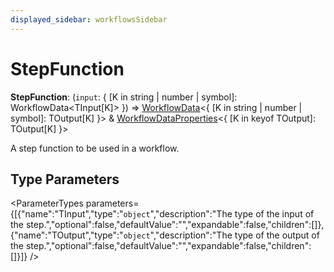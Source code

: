 ```yaml
---
displayed_sidebar: workflowsSidebar
---
```



# StepFunction

 **StepFunction**: (`input`: &#123; [K in string \| number \| symbol]: WorkflowData&#60;TInput[K]&#62; &#125;) => [WorkflowData](workflows.WorkflowData.mdx)&#60;&#123; [K in string \| number \| symbol]: TOutput[K] &#125;&#62; & [WorkflowDataProperties](workflows.WorkflowDataProperties.mdx)&#60;&#123; [K in keyof TOutput]: TOutput[K] &#125;&#62;

A step function to be used in a workflow.

## Type Parameters

<ParameterTypes parameters={[{"name":"TInput","type":"`object`","description":"The type of the input of the step.","optional":false,"defaultValue":"","expandable":false,"children":[]},{"name":"TOutput","type":"`object`","description":"The type of the output of the step.","optional":false,"defaultValue":"","expandable":false,"children":[]}]} />
